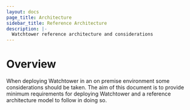 ```yaml
---
layout: docs
page_title: Architecture
sidebar_title: Reference Architecture
description: |-
  Watchtower reference architecture and considerations
---
```


# Overview

When deploying Watchtower in an on premise environment some considerations should be taken. The aim of this document is to provide minimum requirements for deploying Watchtower and a reference architecture model to follow in doing so.
